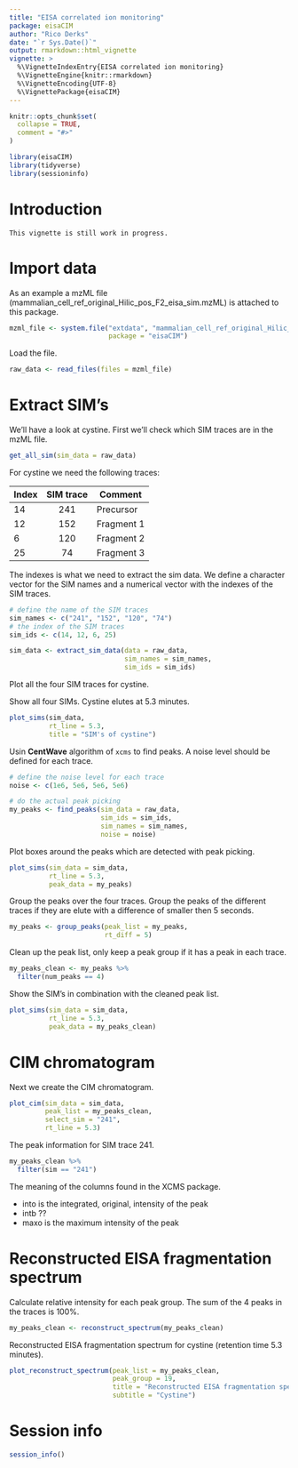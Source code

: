 ```yaml
---
title: "EISA correlated ion monitoring"
package: eisaCIM
author: "Rico Derks"
date: "`r Sys.Date()`"
output: rmarkdown::html_vignette
vignette: >
  %\VignetteIndexEntry{EISA correlated ion monitoring}
  %\VignetteEngine{knitr::rmarkdown}
  %\VignetteEncoding{UTF-8}
  %\VignettePackage{eisaCIM}
---
```


```r
knitr::opts_chunk$set(
  collapse = TRUE,
  comment = "#>"
)
```

```r
library(eisaCIM)
library(tidyverse)
library(sessioninfo)
```

# Introduction

    This vignette is still work in progress.

# Import data

As an example a mzML file (mammalian_cell_ref_original_Hilic_pos_F2_eisa_sim.mzML) is attached to this package. 

```r
mzml_file <- system.file("extdata", "mammalian_cell_ref_original_Hilic_pos_F2_eisa_sim.mzML", 
                         package = "eisaCIM")
```

Load the file.

```r
raw_data <- read_files(files = mzml_file)
```

# Extract SIM's

We'll have a look at cystine. First we'll check which SIM traces are in the mzML file.

```r
get_all_sim(sim_data = raw_data)
```

For cystine we need the following traces:

Index|SIM trace |Comment |
|:----|:-------:|--------|
|14   |241      |Precursor |
|12   |152      |Fragment 1 |
|6    |120      |Fragment 2 |
|25   |74       |Fragment 3 |

The indexes is what we need to extract the sim data. We define a character vector 
for the SIM names and a numerical vector with the indexes of the SIM traces.

```r
# define the name of the SIM traces
sim_names <- c("241", "152", "120", "74")
# the index of the SIM traces
sim_ids <- c(14, 12, 6, 25)

sim_data <- extract_sim_data(data = raw_data,
                             sim_names = sim_names,
                             sim_ids = sim_ids)
```

Plot all the four SIM traces for cystine.

Show all four SIMs. Cystine elutes at 5.3 minutes.

```r
plot_sims(sim_data,
          rt_line = 5.3,
          title = "SIM's of cystine")
```

Usin **CentWave** algorithm of `xcms` to find peaks. A noise level should be defined for each trace.

```r
# define the noise level for each trace
noise <- c(1e6, 5e6, 5e6, 5e6)

# do the actual peak picking
my_peaks <- find_peaks(sim_data = raw_data,
                       sim_ids = sim_ids,
                       sim_names = sim_names,
                       noise = noise)
```

Plot boxes around the peaks which are detected with peak picking.

```r
plot_sims(sim_data = sim_data,
          rt_line = 5.3,
          peak_data = my_peaks)
```

Group the peaks over the four traces. Group the peaks of the different traces if they are elute with a difference of smaller then 5 seconds.

```r
my_peaks <- group_peaks(peak_list = my_peaks,
                        rt_diff = 5)
```

Clean up the peak list, only keep a peak group if it has a peak in each trace.

```r
my_peaks_clean <- my_peaks %>% 
  filter(num_peaks == 4)
```

Show the SIM's in combination with the cleaned peak list.

```r
plot_sims(sim_data = sim_data,
          rt_line = 5.3,
          peak_data = my_peaks_clean)
```

# CIM chromatogram

Next we create the CIM chromatogram.

```r
plot_cim(sim_data = sim_data,
         peak_list = my_peaks_clean,
         select_sim = "241",
         rt_line = 5.3)
```

The peak information for SIM trace 241.

```r
my_peaks_clean %>% 
  filter(sim == "241")
```

The meaning of the columns found in the XCMS package.

- into is the integrated, original, intensity of the peak
- intb ??
- maxo is the maximum intensity of the peak

# Reconstructed EISA fragmentation spectrum

Calculate relative intensity for each peak group. The sum of the 4 peaks in the traces is 100%.

```r
my_peaks_clean <- reconstruct_spectrum(my_peaks_clean)
```

Reconstructed EISA fragmentation spectrum for cystine (retention time 5.3 minutes).

```r
plot_reconstruct_spectrum(peak_list = my_peaks_clean,
                          peak_group = 19,
                          title = "Reconstructed EISA fragmentation spectrum",
                          subtitle = "Cystine")
```

# Session info

```r
session_info()
```

